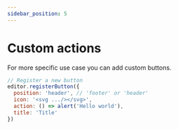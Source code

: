 ```yaml
---
sidebar_position: 5
---
```


# Custom actions

For more specific use case you can add custom buttons.

```js
// Register a new button
editor.registerButton({
  position: 'header', // 'footer' or 'header'
  icon: '<svg .../></svg>',
  action: () => alert('Hello world'),
  title: 'Title'
})
```
